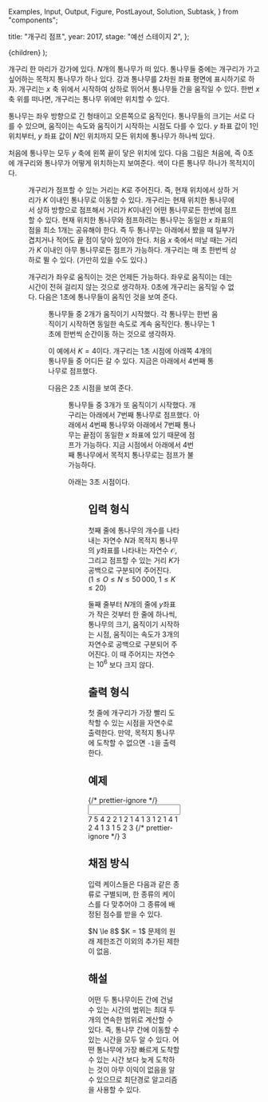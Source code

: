   Examples,
  Input,
  Output,
  Figure,
  PostLayout,
  Solution,
  Subtask,
} from "components";

  title: "개구리 점프",
  year: 2017,
  stage: "예선 스테이지 2",
};

  <PostLayout meta={meta}>{children}</PostLayout>
);

개구리 한 마리가 강가에 있다. $N$개의 통나무가 떠 있다. 통나무들 중에는 개구리가 가고 싶어하는 목적지 통나무가 하나 있다. 강과 통나무를 $2$차원 좌표 평면에 표시하기로 하자. 개구리는 $x$ 축 위에서 시작하여 상하로 뛰어서 통나무들 간을 움직일 수 있다. 한번 $x$ 축 위를 떠나면, 개구리는 통나무 위에만 위치할 수 있다.

통나무는 좌우 방향으로 긴 형태이고 오른쪽으로 움직인다. 통나무들의 크기는 서로 다를 수 있으며, 움직이는 속도와 움직이기 시작하는 시점도 다를 수 있다. $y$ 좌표 값이 $1$인 위치부터, $y$ 좌표 값이 $N$인 위치까지 모든 위치에 통나무가 하나씩 있다.

처음에 통나무는 모두 $y$ 축에 왼쪽 끝이 닿은 위치에 있다. 다음 그림은 처음에, 즉 $0$초에 개구리와 통나무가 어떻게 위치하는지 보여준다. 색이 다른 통나무 하나가 목적지이다.

<Figure src="/2017/myungwoo/1503191296906_p1.png" alt="" />

개구리가 점프할 수 있는 거리는 $K$로 주어진다. 즉, 현재 위치에서 상하 거리가 $K$ 이내인 통나무로 이동할 수 있다. 개구리는 현재 위치한 통나무에서 상하 방향으로 점프해서 거리가 $K$이내인 어떤 통나무로든 한번에 점프할 수 있다. 현재 위치한 통나무와 점프하려는 통나무는 동일한 $x$ 좌표의 점을 최소 $1$개는 공유해야 한다. 즉 두 통나무는 아래에서 봤을 때 일부가 겹치거나 적어도 끝 점이 닿아 있어야 한다. 처음 $x$ 축에서 떠날 때는 거리가 $K$ 이내인 아무 통나무로든 점프가 가능하다. 개구리는 매 초 한번씩 상하로 뛸 수 있다. (가만히 있을 수도 있다.)

개구리가 좌우로 움직이는 것은 언제든 가능하다. 좌우로 움직이는 데는 시간이 전혀 걸리지 않는 것으로 생각하자. $0$초에 개구리는 움직일 수 없다. 다음은 $1$초에 통나무들이 움직인 것을 보여 준다.

<Figure src="/2017/myungwoo/1503191296906_p2.png" alt="" />

통나무들 중 $2$개가 움직이기 시작했다. 각 통나무는 한번 움직이기 시작하면 동일한 속도로 계속 움직인다. 통나무는 $1$초에 한번씩 순간이동 하는 것으로 생각하자.

이 예에서 $K=4$이다. 개구리는 $1$초 시점에 아래쪽 $4$개의 통나무들 중 어디든 갈 수 있다. 지금은 아래에서 $4$번째 통나무로 점프했다.

다음은 $2$초 시점을 보여 준다.

<Figure src="/2017/myungwoo/1503191296906_p3.png" alt="" />

통나무들 중 $3$개가 또 움직이기 시작했다. 개구리는 아래에서 $7$번째 통나무로 점프했다. 아래에서 $4$번째 통나무와 아래에서 $7$번째 통나무는 끝점이 동일한 $x$ 좌표에 있기 때문에 점프가 가능하다. 지금 시점에서 아래에서 $4$번째 통나무에서 목적지 통나무로는 점프가 불가능하다.

아래는 $3$초 시점이다.

<Figure src="/2017/myungwoo/1503191296906_p4.png" alt="" />

## 입력 형식

첫째 줄에 통나무의 개수를 나타내는 자연수 $N$과 목적지 통나무의 $y$좌표를 나타내는 자연수 $\mathcal{O}$, 그리고 점프할 수 있는 거리 $K$가 공백으로 구분되어 주어진다. ($1 \le O \le N \le 50\,000$, $1 \le K \le 20$)

둘째 줄부터 $N$개의 줄에 $y$좌표가 작은 것부터 한 줄에 하나씩, 통나무의 크기, 움직이기 시작하는 시점, 움직이는 속도가 $3$개의 자연수로 공백으로 구분되어 주어진다. 이 때 주어지는 자연수는 $10^6$ 보다 크지 않다.

## 출력 형식

첫 줄에 개구리가 가장 빨리 도착할 수 있는 시점을 자연수로 출력한다. 만약, 목적지 통나무에 도착할 수 없으면 `-1`을 출력한다.

## 예제

<Examples>
  {/* prettier-ignore */}
  <Input>
7 5 4
2 2 1
2 1 4
1 3 1
2 1 4
1 2 4
1 3 1
5 2 3
  </Input>
  {/* prettier-ignore */}
  <Output>
3
  </Output>
</Examples>

## 채점 방식

입력 케이스들은 다음과 같은 종류로 구별되며, 한 종류의 케이스를 다 맞추어야 그 종류에 배정된 점수를 받을 수 있다.

<Subtask index={1} score={50}>
  $N \le 8$
</Subtask>
<Subtask index={2} score={100}>
  $K = 1$
</Subtask>
<Subtask index={2} score={200}>
  문제의 원래 제한조건 이외의 추가된 제한이 없음.
</Subtask>

## 해설

<Solution>
  어떤 두 통나무이든 간에 건널 수 있는 시간의 범위는 최대 두개의 연속한 범위로
  계산할 수 있다. 즉, 통나무 간에 이동할 수 있는 시간을 모두 알 수 있다. 어떤
  통나무에 가장 빠르게 도착할 수 있는 시간 보다 늦게 도착하는 것이 아무 이익이
  없음을 알 수 있으므로 최단경로 알고리즘을 사용할 수 있다.
</Solution>
